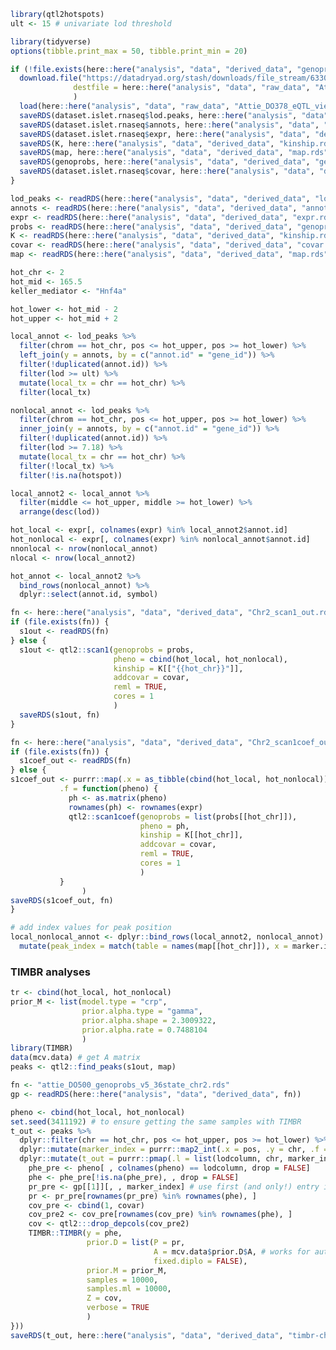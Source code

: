 
```r
library(qtl2hotspots)
ult <- 15 # univariate lod threshold
```

```r
library(tidyverse)
options(tibble.print_max = 50, tibble.print_min = 20)
```



```r
if (!file.exists(here::here("analysis", "data", "derived_data", "genoprobs.rds"))){
  download.file("https://datadryad.org/stash/downloads/file_stream/63306",
              destfile = here::here("analysis", "data", "raw_data", "Attie_DO378_eQTL_viewer_v1.Rdata")
              )
  load(here::here("analysis", "data", "raw_data", "Attie_DO378_eQTL_viewer_v1.Rdata"))
  saveRDS(dataset.islet.rnaseq$lod.peaks, here::here("analysis", "data", "derived_data", "lod_peaks.rds"))
  saveRDS(dataset.islet.rnaseq$annots, here::here("analysis", "data", "derived_data", "annots.rds"))
  saveRDS(dataset.islet.rnaseq$expr, here::here("analysis", "data", "derived_data", "expr.rds"))
  saveRDS(K, here::here("analysis", "data", "derived_data", "kinship.rds"))
  saveRDS(map, here::here("analysis", "data", "derived_data", "map.rds"))
  saveRDS(genoprobs, here::here("analysis", "data", "derived_data", "genoprobs.rds"))
  saveRDS(dataset.islet.rnaseq$covar, here::here("analysis", "data", "derived_data", "covar.rds"))
}
```

```r
lod_peaks <- readRDS(here::here("analysis", "data", "derived_data", "lod_peaks.rds"))
annots <- readRDS(here::here("analysis", "data", "derived_data", "annots.rds"))
expr <- readRDS(here::here("analysis", "data", "derived_data", "expr.rds"))
probs <- readRDS(here::here("analysis", "data", "derived_data", "genoprobs.rds"))
K <- readRDS(here::here("analysis", "data", "derived_data", "kinship.rds"))
covar <- readRDS(here::here("analysis", "data", "derived_data", "covar.rds"))
map <- readRDS(here::here("analysis", "data", "derived_data", "map.rds"))
```

```r
hot_chr <- 2
hot_mid <- 165.5
keller_mediator <- "Hnf4a"
```

```r
hot_lower <- hot_mid - 2
hot_upper <- hot_mid + 2
```




```r
local_annot <- lod_peaks %>%
  filter(chrom == hot_chr, pos <= hot_upper, pos >= hot_lower) %>%
  left_join(y = annots, by = c("annot.id" = "gene_id")) %>%
  filter(!duplicated(annot.id)) %>%
  filter(lod >= ult) %>%
  mutate(local_tx = chr == hot_chr) %>%
  filter(local_tx)
```


```r
nonlocal_annot <- lod_peaks %>%
  filter(chrom == hot_chr, pos <= hot_upper, pos >= hot_lower) %>%
  inner_join(y = annots, by = c("annot.id" = "gene_id")) %>%
  filter(!duplicated(annot.id)) %>%
  filter(lod >= 7.18) %>%
  mutate(local_tx = chr == hot_chr) %>%
  filter(!local_tx) %>%
  filter(!is.na(hotspot))
```



```r
local_annot2 <- local_annot %>%
  filter(middle <= hot_upper, middle >= hot_lower) %>% 
  arrange(desc(lod))
```


```r
hot_local <- expr[, colnames(expr) %in% local_annot2$annot.id]
hot_nonlocal <- expr[, colnames(expr) %in% nonlocal_annot$annot.id]
nnonlocal <- nrow(nonlocal_annot)
nlocal <- nrow(local_annot2)
```


```r
hot_annot <- local_annot2 %>%
  bind_rows(nonlocal_annot) %>%
  dplyr::select(annot.id, symbol)
```




```r
fn <- here::here("analysis", "data", "derived_data", "Chr2_scan1_out.rds")
if (file.exists(fn)) {
  s1out <- readRDS(fn)
} else {
  s1out <- qtl2::scan1(genoprobs = probs, 
                       pheno = cbind(hot_local, hot_nonlocal), 
                       kinship = K[["{{hot_chr}}"]], 
                       addcovar = covar, 
                       reml = TRUE, 
                       cores = 1
                       )
  saveRDS(s1out, fn)
}
```



```r
fn <- here::here("analysis", "data", "derived_data", "Chr2_scan1coef_out.rds")
if (file.exists(fn)) {
  s1coef_out <- readRDS(fn)
} else {
s1coef_out <- purrr::map(.x = as_tibble(cbind(hot_local, hot_nonlocal)), 
           .f = function(pheno) {
             ph <- as.matrix(pheno)
             rownames(ph) <- rownames(expr)
             qtl2::scan1coef(genoprobs = list(probs[[hot_chr]]), 
                             pheno = ph, 
                             kinship = K[[hot_chr]], 
                             addcovar = covar, 
                             reml = TRUE, 
                             cores = 1
                             )
           }
                )
saveRDS(s1coef_out, fn)
}
```



```r
# add index values for peak position
local_nonlocal_annot <- dplyr::bind_rows(local_annot2, nonlocal_annot) %>%
  mutate(peak_index = match(table = names(map[[hot_chr]]), x = marker.id)) 
```



### TIMBR analyses





```r
tr <- cbind(hot_local, hot_nonlocal)
prior_M <- list(model.type = "crp",
                prior.alpha.type = "gamma",
                prior.alpha.shape = 2.3009322,
                prior.alpha.rate = 0.7488104
                )
library(TIMBR)
data(mcv.data) # get A matrix
peaks <- qtl2::find_peaks(s1out, map)
```

```r
fn <- "attie_DO500_genoprobs_v5_36state_chr2.rds"
gp <- readRDS(here::here("analysis", "data", "derived_data", fn))
```



```r
pheno <- cbind(hot_local, hot_nonlocal)
set.seed(3411192) # to ensure getting the same samples with TIMBR
t_out <- peaks %>%
  dplyr::filter(chr == hot_chr, pos <= hot_upper, pos >= hot_lower) %>%
  dplyr::mutate(marker_index = purrr::map2_int(.x = pos, .y = chr, .f = function(x, y) which(map[[y]] == x))) %>%
  dplyr::mutate(t_out = purrr::pmap(.l = list(lodcolumn, chr, marker_index), .f = function(lodcolumn, chr, marker_index){
    phe_pre <- pheno[ , colnames(pheno) == lodcolumn, drop = FALSE]
    phe <- phe_pre[!is.na(phe_pre), , drop = FALSE]
    pr_pre <- gp[[1]][, , marker_index] # use first (and only!) entry in gp
    pr <- pr_pre[rownames(pr_pre) %in% rownames(phe), ]
    cov_pre <- cbind(1, covar)
    cov_pre2 <- cov_pre[rownames(cov_pre) %in% rownames(phe), ]
    cov <- qtl2:::drop_depcols(cov_pre2)
    TIMBR::TIMBR(y = phe, 
                 prior.D = list(P = pr, 
                                A = mcv.data$prior.D$A, # works for autosomes
                                fixed.diplo = FALSE), 
                 prior.M = prior_M, 
                 samples = 10000, 
                 samples.ml = 10000,
                 Z = cov, 
                 verbose = TRUE
                 )  
}))
saveRDS(t_out, here::here("analysis", "data", "derived_data", "timbr-chr2-10ksamples.rds"))
```




